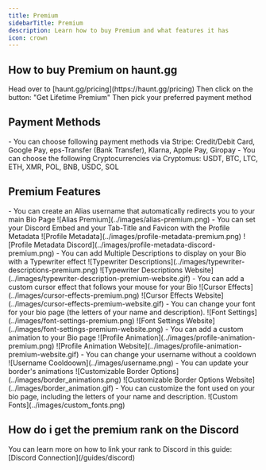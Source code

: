 ---
title: Premium
sidebarTitle: Premium
description: Learn how to buy Premium and what features it has
icon: crown
---

## How to buy Premium on haunt.gg

<Steps>
    <Step title="Go to the pricing page">
        Head over to [haunt.gg/pricing](https://haunt.gg/pricing)
    </Step>
    <Step title="Click on the Buy Button">
        Then click on the button: "Get Lifetime Premium"
    </Step>
    <Step title="Pick your payment method">
        Then pick your preferred payment method
    </Step>
</Steps>

## Payment Methods

<Tabs>
    <Tab title="Stripe">
        - You can choose following payment methods via Stripe: Credit/Debit Card, Google Pay, eps-Transfer (Bank Transfer), Klarna, Apple Pay, Giropay
    </Tab>
    <Tab title="Cryptocurrencies">
        - You can choose the following Cryptocurrencies via Cryptomus: USDT, BTC, LTC, ETH, XMR, POL, BNB, USDC, SOL
    </Tab>
</Tabs>

## Premium Features

<Tabs>
    <Tab title="Alias">
        - You can create an Alias username that automatically redirects you to your main Bio Page
        <Frame>
            ![Alias Premium](../images/alias-premium.png)
        </Frame>
    </Tab>
    <Tab title="Profile Metadata">
        - You can set your Discord Embed and your Tab-Title and Favicon with the Profile Metadata
        <Frame>
            ![Profile Metadata](../images/profile-metadata-premium.png)
        </Frame>
        <Frame>
            ![Profile Metadata Discord](../images/profile-metadata-discord-premium.png)
        </Frame>
    </Tab>
    <Tab title="Typewriter Descriptions">
        - You can add Multiple Descriptions to display on your Bio with a Typewriter effect
        <Frame>
            ![Typewriter Descriptions](../images/typewriter-descriptions-premium.png)
        </Frame>
        <Frame>
            ![Typewriter Descriptions Website](../images/typewriter-description-premium-website.gif)
        </Frame>
    </Tab>
    <Tab title="Cursor Effects">
        - You can add a custom cursor effect that follows your mouse for your Bio
        <Frame>
            ![Cursor Effects](../images/cursor-effects-premium.png)
        </Frame>
        <Frame>
            ![Cursor Effects Website](../images/cursor-effects-premium-website.gif)
        </Frame>
    </Tab>
    <Tab title="Font Settings">
        - You can change your font for your bio page (the letters of your name and description).
        <Frame>
            ![Font Settings](../images/font-settings-premium.png)
        </Frame>
        <Frame>
            ![Font Settings Website](../images/font-settings-premium-website.png)
        </Frame>
    </Tab>
    <Tab title="Profile Animation">
        - You can add a custom animation to your Bio page
        <Frame>
            ![Profile Animation](../images/profile-animation-premium.png)
        </Frame>
        <Frame>
            ![Profile Animation Website](../images/profile-animation-premium-website.gif)
        </Frame>
    </Tab>
    <Tab title="Username Cooldown">
        - You can change your username without a cooldown
        <Frame>
            ![Username Cooldoown](../images/username.png)
        </Frame>
    </Tab>
    <Tab title="Customizable Border Options">
        - You can update your border's animations
        <Frame>
            ![Customizable Border Options](../images/border_animations.png)
        </Frame>
        <Frame>
            ![Customizable Border Options Website](../images/border_animation.gif)
        </Frame>
    </Tab>
    <Tab title="Custom Fonts">
        - You can customize the font used on your bio page, including the letters of your name and description.
        <Frame>
            ![Custom Fonts](../images/custom_fonts.png)
        </Frame>
    </Tab>

</Tabs>

## How do i get the premium rank on the Discord

<Note>
    You can learn more on how to link your rank to Discord in this guide: [Discord Connection](/guides/discord)
</Note>